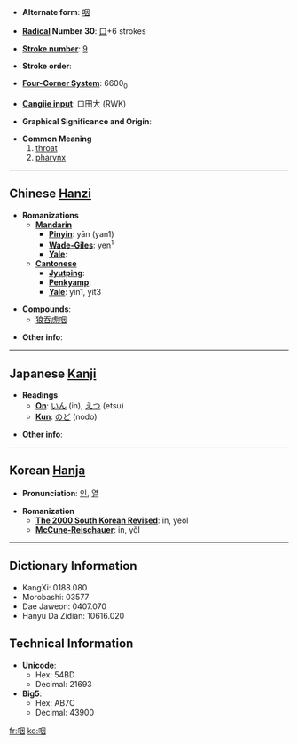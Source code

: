 * '''Alternate form''': [[咽]]

* '''[[Wiktionary:Chinese radical index| Radical]] Number 30''': [[Wiktionary:Chinese radical index 口|口]]+6 strokes

* '''[[Wiktionary:Chinese total strokes index|Stroke number]]''': [[Wiktionary:Chinese total strokes index 9|9]]

* '''Stroke order''': 

* '''[[Wiktionary:Chinese four corner index|Four-Corner System]]''': 6600<sub>0</sub>

* '''[[Wiktionary:Chinese Cangjie index|Cangjie input]]''': 口田大 (RWK)

* '''Graphical Significance and Origin''': 

* '''Common Meaning'''
*#[[throat]]
*# [[pharynx]]

----

== Chinese [[Hanzi]] ==

* '''Romanizations'''
** '''[[Mandarin]]'''
*** '''[[Pinyin]]''': yān (yan1)
*** '''[[Wade-Giles]]''': yen<sup>1</sup>
*** '''[[Yale]]''': 
** '''[[Cantonese]]'''
*** '''[[Jyutping]]''':
*** '''[[Penkyamp]]''': 
*** '''[[Yale]]''': yin1, yit3

* '''Compounds''':
** [[狼吞虎咽]]

* '''Other info''': 

----

== Japanese [[Kanji]] ==

* '''Readings'''
** '''[[On]]''': [[いん]] (in), [[えつ]] (etsu)
** '''[[Kun]]''': [[のど]] (nodo)

* '''Other info''':  

----

== Korean [[Hanja]] ==

* '''Pronunciation''': [[인]], [[열]]

* '''Romanization'''
** '''[[The 2000 South Korean Revised Romanization|The 2000 South Korean Revised]]''': in, yeol
** '''[[McCune-Reischauer]]''': in, yŏl

----

== Dictionary Information ==

* KangXi: 0188.080
* Morobashi: 03577
* Dae Jaweon: 0407.070
* Hanyu Da Zidian: 10616.020

== Technical Information ==

* '''Unicode''':
** Hex: 54BD
** Decimal: 21693
* '''Big5''':
** Hex: AB7C
** Decimal: 43900

[[fr:咽]]
[[ko:咽]]